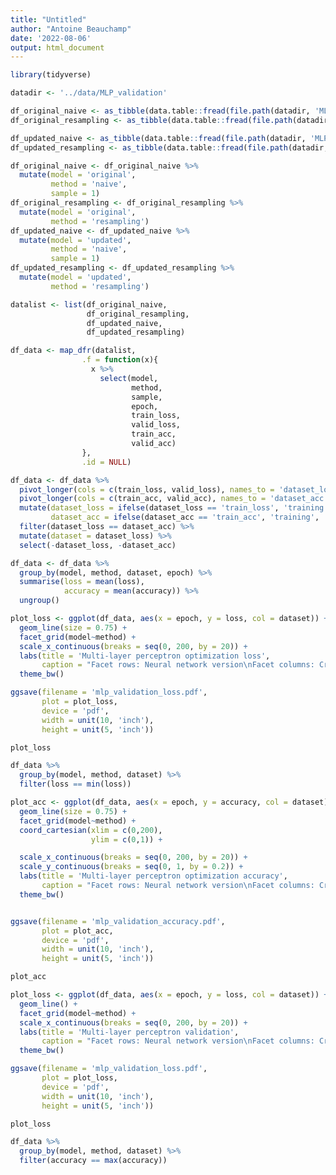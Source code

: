 ```yaml
---
title: "Untitled"
author: "Antoine Beauchamp"
date: '2022-08-06'
output: html_document
---
```



```r
library(tidyverse)
```


```r
datadir <- '../data/MLP_validation'

df_original_naive <- as_tibble(data.table::fread(file.path(datadir, 'MLP_validation_naive_region67_original.csv'), header = TRUE))
df_original_resampling <- as_tibble(data.table::fread(file.path(datadir, 'MLP_Validation_CoronalSagittalSampling_Region67_original.csv'), header = TRUE))

df_updated_naive <- as_tibble(data.table::fread(file.path(datadir, 'MLP_validation_naive_region67_updated.csv'), header = TRUE))
df_updated_resampling <- as_tibble(data.table::fread(file.path(datadir, 'MLP_Validation_CoronalSagittalSampling_Region67_updated.csv'), header = TRUE))

df_original_naive <- df_original_naive %>% 
  mutate(model = 'original',
         method = 'naive',
         sample = 1)
df_original_resampling <- df_original_resampling %>% 
  mutate(model = 'original',
         method = 'resampling')
df_updated_naive <- df_updated_naive %>% 
  mutate(model = 'updated',
         method = 'naive',
         sample = 1)
df_updated_resampling <- df_updated_resampling %>% 
  mutate(model = 'updated',
         method = 'resampling')

datalist <- list(df_original_naive,
                 df_original_resampling,
                 df_updated_naive,
                 df_updated_resampling)

df_data <- map_dfr(datalist,
                .f = function(x){
                  x %>% 
                    select(model,
                           method,
                           sample, 
                           epoch, 
                           train_loss, 
                           valid_loss, 
                           train_acc, 
                           valid_acc)
                },
                .id = NULL)

df_data <- df_data %>% 
  pivot_longer(cols = c(train_loss, valid_loss), names_to = 'dataset_loss', values_to = 'loss') %>% 
  pivot_longer(cols = c(train_acc, valid_acc), names_to = 'dataset_acc', values_to = 'accuracy') %>% 
  mutate(dataset_loss = ifelse(dataset_loss == 'train_loss', 'training', 'validation'),
         dataset_acc = ifelse(dataset_acc == 'train_acc', 'training', 'validation')) %>%
  filter(dataset_loss == dataset_acc) %>% 
  mutate(dataset = dataset_loss) %>% 
  select(-dataset_loss, -dataset_acc)

df_data <- df_data %>% 
  group_by(model, method, dataset, epoch) %>% 
  summarise(loss = mean(loss),
            accuracy = mean(accuracy)) %>% 
  ungroup()
```

```r
plot_loss <- ggplot(df_data, aes(x = epoch, y = loss, col = dataset)) + 
  geom_line(size = 0.75) + 
  facet_grid(model~method) + 
  scale_x_continuous(breaks = seq(0, 200, by = 20)) + 
  labs(title = 'Multi-layer perceptron optimization loss',
       caption = "Facet rows: Neural network version\nFacet columns: Cross-validation scheme") + 
  theme_bw()

ggsave(filename = 'mlp_validation_loss.pdf',
       plot = plot_loss,
       device = 'pdf',
       width = unit(10, 'inch'),
       height = unit(5, 'inch'))

plot_loss
```

```r
df_data %>% 
  group_by(model, method, dataset) %>% 
  filter(loss == min(loss))
```


```r
plot_acc <- ggplot(df_data, aes(x = epoch, y = accuracy, col = dataset)) + 
  geom_line(size = 0.75) +
  facet_grid(model~method) + 
  coord_cartesian(xlim = c(0,200),
                  ylim = c(0,1)) + 

  scale_x_continuous(breaks = seq(0, 200, by = 20)) + 
  scale_y_continuous(breaks = seq(0, 1, by = 0.2)) + 
  labs(title = 'Multi-layer perceptron optimization accuracy',
       caption = "Facet rows: Neural network version\nFacet columns: Cross-validation scheme") + 
  theme_bw()


ggsave(filename = 'mlp_validation_accuracy.pdf',
       plot = plot_acc,
       device = 'pdf',
       width = unit(10, 'inch'),
       height = unit(5, 'inch'))

plot_acc
```

```r
plot_loss <- ggplot(df_data, aes(x = epoch, y = loss, col = dataset)) + 
  geom_line() + 
  facet_grid(model~method) + 
  scale_x_continuous(breaks = seq(0, 200, by = 20)) + 
  labs(title = 'Multi-layer perceptron validation',
       caption = "Facet rows: Neural network version\nFacet columns: Cross-validation scheme") + 
  theme_bw()

ggsave(filename = 'mlp_validation_loss.pdf',
       plot = plot_loss,
       device = 'pdf',
       width = unit(10, 'inch'),
       height = unit(5, 'inch'))

plot_loss
```

```r
df_data %>% 
  group_by(model, method, dataset) %>% 
  filter(accuracy == max(accuracy))
```

